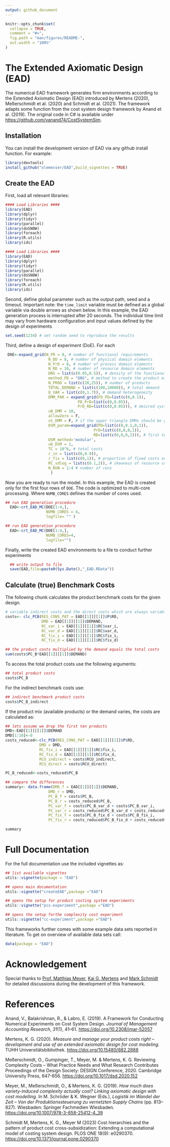 ```yaml
---
output: github_document
---
```


<!-- README.md is generated from README.Rmd. Please edit that file -->

```r
knitr::opts_chunk$set(
  collapse = TRUE,
  comment = "#>",
  fig.path = "man/figures/README-",
  out.width = "100%"
)
```

# The Extended Axiomatic Design (EAD)

<!-- badges: start -->

<!-- badges: end -->

The numerical EAD framework generates firm environments according to the Extended Axiomatic Design (EAD) introduced by Mertens (2020), Meßerschmidt et al. (2020) and Schmidt et al. (2021). The framework adapts some function from the cost system design framework by Anand et al. (2019). The original code in C# is available under <https://github.com/vanand74/CostSystemSim>.

## Installation

You can install the development version of EAD via any github install function. For example:

```r
library(devtools)
install_github("olemesser/EAD",build_vignettes = TRUE)
```

## Create the EAD

First, load all relevant libraries:

```r
#### Load Libraries ####
library(EAD)
library(dplyr)
library(tidyr)
library(parallel)
library(doSNOW)
library(foreach)
library(R.utils)
library(ids)
```

```r
#### Load Libraries ####
library(EAD)
library(dplyr)
library(tidyr)
library(parallel)
library(doSNOW)
library(foreach)
library(R.utils)
library(ids)
```

Second, define global parameter such as the output path, seed and a timeout. Important note: the `time_limit` variable must be defined as a global variable via double arrows as shown below. In this example, the EAD generation process is interrupted after 20 seconds. The individual time limit may vary from hardware configuration and input values defined by the design of experiments

```r
set.seed(1234) # set random seed to reproduce the results
```

Third, define a design of experiment (DoE). For each

```r
 DOE<-expand_grid(N_FR = 8, # number of functional requirements
                   N_DD = 8, # number of physical domain elements
                   N_PrD = 8, # number of process domain elements
                   N_RD = 10, # number of resource domain elements
                   DNS = list(c(0.05,0.5)), # density of the functional product mix
                   method_FD = "DNS", # method to create the product mix
                   N_PROD = list(c(20,25)), # number of products
                   TOTAL_DEMAND = list(c(100,10000)), # total demand
                   Q_VAR = list(c(0,1.7)), # demand heterogeneity
                   DMM_PAR = expand_grid(FD_PD=list(c(0,0.1)),
                                PD_PrD=list(c(0,0.05)),
                                PrD_RD=list(c(0,0.05))), # desired system design complexity
                   uB_DMM = 10,
                   allowZero = F,
                   ut_DMM = F, # if the upper triangle DMMs should be generated too (DMM_FD_PrD,DMM_FD_RD,DMM_PD_RD)
                   DSM_param=expand_grid(PD=list(c(0,0.1,0,1)),
                                       PrD=list(c(0,0,0,1)),
                                       RD=list(c(0,0,0,1))), # first two entries refer to the density of the DSMs and the second pair to the cv if the DSM_method='modular' is used.
                   DSM_method='modular',
                   ub_DSM = 1,
                   TC = 10^6, # total costs
                   r_in = list(c(0,0.9)),
                   r_fix = list(c(0,1)), # proportion of fixed costs on total costs
                   RC_sdlog = list(c(0.1,2)), # skewness of resource costs
                   N_RUN = 1:4 # number of runs
                    )
```

Now you are ready to run the model. In this example, the EAD is created only for the first four rows of `DOE`. The code is optimized to multi-core processing. Where `NUMB_CORES` defines the number of cores used.

```r
## run EAD generation procedure
  EAD<-crt_EAD_MC(DOE[1:4,],
                  NUMB_CORES = 4,
                  logfile= "" )
```

```r
## run EAD generation procedure
  EAD<-crt_EAD_MC(DOE[1:4,],
                  NUMB_CORES=4,
                  logfile="")
```

Finally, write the created EAD environments to a file to conduct further experiments

```r
  ## write output to file
  save(EAD,file=paste0(Sys.Date(),"_EAD.RData"))
```

## Calculate (true) Benchmark Costs

The following chunk calculates the product benchmark costs for the given design.

```r
# variable indirect costs and the direct costs which are always variable are summed up
costs<- clc_PCB(RES_CONS_PAT = EAD[[1]][[1]]$P$RD,
                DMD = EAD[[1]][[1]]$DEMAND,
                RC_var_i = EAD[[1]][[1]]$RC$var_i,
                RC_var_d = EAD[[1]][[1]]$RC$var_d,
                RC_fix_i = EAD[[1]][[1]]$RC$fix_i,
                RC_fix_d = EAD[[1]][[1]]$RC$fix_d)

## the product costs multiplied by the demand equals the total costs
sum(costs$PC_B*EAD[[1]][[1]]$DEMAND)

```

To access the total product costs use the following arguments:

```r
## total product costs
costs$PC_B
```

For the indirect benchmark costs use:

```r
## indirect benchmark product costs
costs$PC_B_indirect
```

If the product mix (available products) or the demand varies, the costs are calculated as:

```r
## lets assume we drop the first ten products 
DMD<-EAD[[1]][[1]]$DEMAND
DMD[1:10]<-0
costs_reduced<-clc_PCB(RES_CONS_PAT = EAD[[1]][[1]]$P$RD,
               DMD = DMD,
               RC_fix_i = EAD[[1]][[1]]$RC$fix_i,
               RC_fix_d = EAD[[1]][[1]]$RC$fix_d,
               RCU_indirect = costs$RCU_indirect,
               RCU_direct = costs$RCU_direct)

PC_B_reduced<-costs_reduced$PC_B

## compare the differences
summary<- data.frame(DMD_f = EAD[[1]][[1]]$DEMAND,
                   DMD_r = DMD,
                   PC_B_f = costs$PC_B,
                   PC_B_r = costs_reduced$PC_B,
                   PC_var_f = costs$PC_B_var_d + costs$PC_B_var_i,
                   PC_var_r = costs_reduced$PC_B_var_d + costs_reduced$PC_B_var_i,
                   PC_fix_f = costs$PC_B_fix_d + costs$PC_B_fix_i,
                   PC_fix_r = costs_reduced$PC_B_fix_d + costs_reduced$PC_B_fix_i)

summary
```

# Full Documentation

For the full documentation use the included vignettes as:

```r
## list available vignettes
utils::vignette(package = "EAD")

## opens main documentation
utils::vignette("createEAD",package ="EAD")

## opens the setup for product costing system experiments
utils::vignette("pcs-experiment",package ="EAD")

## opens the setup forthe complexity cost experiment
utils::vignette("cc-experiment",package ="EAD")
```

This frameworks further comes with some example data sets reported in literature. To get on overview of available data sets call:

```r
data(package = "EAD")
```

# Acknowledgement

Special thanks to [Prof. Matthias Meyer](https://www.researchgate.net/profile/Matthias-Meyer-12 "Visit on Research Gate"), [Kai G. Mertens](https://www.researchgate.net/profile/Kai-G-Mertens "Visit on Research Gate") and [Mark Schmidt](https://www.researchgate.net/profile/Mark-Schmidt-19 "Visit on Research Gate") for detailed discussions during the development of this framework.

# References

Anand, V., Balakrishnan, R., & Labro, E. (2019). A Framework for Conducting Numerical Experiments on Cost System Design. *Journal of Management Accounting Research*, *31*(1), 41--61. <https://doi.org/10.2308/jmar-52057>

Mertens, K. G. (2020). *Measure and manage your product costs right -- development and use of an extended axiomatic design for cost modeling.* TUHH Universitätsbibliothek. <https://doi.org/10.15480/882.2888>

Meßerschmidt, O., Gumpinger, T., Meyer, M. & Mertens, K. G. Reviewing Complexity Costs -- What Practice Needs and What Research Contributes Proceedings of the Design Society: DESIGN Conference, 2020. Cambridge University Press, 647-656. <https://doi.org/10.1017/dsd.2020.152>

Meyer, M., Meßerschmidt, O., & Mertens, K. G. (2019). *How much does variety-induced complexity actually cost? Linking axiomatic design with cost modelling*. In M. Schröder & K. Wegner (Eds.), *Logistik im Wandel der Zeit -- Von der Produktionssteuerung zu vernetzten Supply Chains* (pp. 813--827). Wiesbaden: Springer Fachmedien Wiesbaden. <https://doi.org/10.1007/978-3-658-25412-4_39>

Schmidt M, Mertens, K. G., Meyer M (2023) Cost hierarchies and the pattern of product cost cross-subsidization: Extending a computational model of costing system design. PLOS ONE 18(9): e0290370. <https://doi.org/10.1371/journal.pone.0290370>
